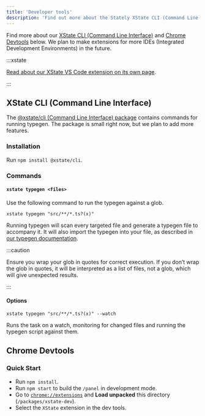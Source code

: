 ```yaml
---
title: 'Developer tools'
description: 'Find out more about the Stately XState CLI (Command Line Interface) and Chrome Devtools.'
---
```


Find more about our [XState CLI (Command Line Interface)](#xstate-cli-command-line-interface) and [Chrome Devtools](#chrome-devtools) below. We plan to make extensions for more IDEs (Integrated Development Environments) in the future.

:::xstate

[Read about our XState VS Code extension on its own page](/tools/xstate-vscode-extension).

:::

## XState CLI (Command Line Interface)

The [@xstate/cli (Command Line Interface) package](https://github.com/statelyai/xstate-tools/tree/master/apps/cli) contains commands for running typegen. The package is small right now, but we plan to add more features.

### Installation

Run `npm install @xstate/cli`.

### Commands

#### `xstate typegen <files>`

Use the following command to run the typegen against a glob.

`xstate typegen "src/**/*.ts?(x)"`

Running typegen will scan every targeted file and generate a typegen file to accompany it. It will also import the typegen into your file, as described in [our typegen documentation](/typescript/typegen).

:::caution

Ensure you wrap your glob in quotes for correct execution. If you don’t wrap the glob in quotes, it will be interpreted as a list of files, not a glob, which will give unexpected results.

:::

#### Options

`xstate typegen "src/**/*.ts?(x)" --watch`

Runs the task on a watch, monitoring for changed files and running the typegen script against them.

## Chrome Devtools

<!-- TODO: What are the Chrome devtools? -->

### Quick Start

- Run `npm install`.
- Run `npm start` to build the `/panel` in development mode.
- Go to [`chrome://extensions`](chrome://extensions) and **Load unpacked** this directory (`/packages/xstate-dev`).
- Select the `XState` extension in the dev tools.
